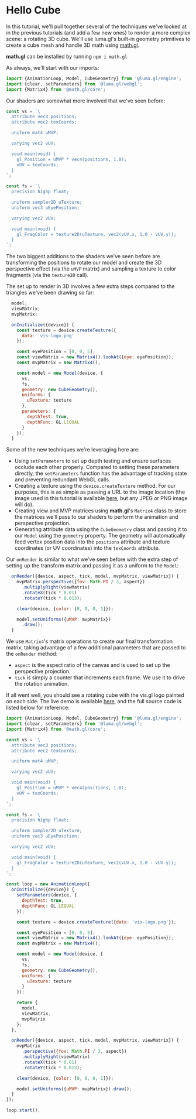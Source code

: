 
# Hello Cube

<DeviceTabs />
<HelloCubeExample />

In this tutorial, we'll pull together several of the techniques we've looked at
in the previous tutorials (and add a few new ones) to render a more complex scene:
a rotating 3D cube. We'll use luma.gl's built-in geometry primitives to create
a cube mesh and handle 3D math using [math.gl](https://math.gl/).

**math.gl** can be installed by running `npm i math.gl`

As always, we'll start with our imports:

```js
import {AnimationLoop, Model, CubeGeometry} from '@luma.gl/engine';
import {clear, setParameters} from '@luma.gl/webgl';
import {Matrix4} from '@math.gl/core';
```

Our shaders are somewhat more involved that we've seen before:

```js
const vs = `\
  attribute vec3 positions;
  attribute vec2 texCoords;

  uniform mat4 uMVP;

  varying vec2 vUV;

  void main(void) {
    gl_Position = uMVP * vec4(positions, 1.0);
    vUV = texCoords;
  }
`;

const fs = `\
  precision highp float;

  uniform sampler2D uTexture;
  uniform vec3 uEyePosition;

  varying vec2 vUV;

  void main(void) {
    gl_FragColor = texture2D(uTexture, vec2(vUV.x, 1.0 - vUV.y));
  }
`;
```

The two biggest additions to the shaders we've seen before are transforming
the positions to rotate our model and create the 3D perspective effect
(via the `uMVP` matrix) and sampling a texture to color fragments (via the `texture2D` call).

The set up to render in 3D involves a few extra steps compared to the triangles we've been drawing so far:

```js
  model;
  viewMatrix;
  mvpMatrix;

  onInitialize({device}) {
    const texture = device.createTexture({
      data: 'vis-logo.png'
    });

    const eyePosition = [0, 0, 5];
    const viewMatrix = new Matrix4().lookAt({eye: eyePosition});
    const mvpMatrix = new Matrix4();

    const model = new Model(device, {
      vs,
      fs,
      geometry: new CubeGeometry(),
      uniforms: {
        uTexture: texture
      },
      parameters: {
        depthTest: true,
        depthFunc: GL.LEQUAL
      }
    });
  }
```

Some of the new techniques we're leveraging here are:

- Using `setParameters` to set up depth testing and ensure surfaces occlude each other properly. Compared to setting these parameters directly, the `setParameters` function has the advantage of tracking state and preventing redundant WebGL calls.
- Creating a texture using the `device.createTexture` method. For our purposes, this is as simple as passing a URL to the image location (the image used in this tutorial is available [here](https://github.com/visgl/luma.device/tree/master/examples/api/cubemap/vis-logo.png), but any JPEG or PNG image will do).
- Creating view and MVP matrices using **math.gl**'s `Matrix4` class to store the matrices we'll pass to our shaders to perform the animation and perspective projection.
- Generating attribute data using the `CubeGeometry` class and passing it to our `Model` using the `geometry` property. The geometry will automatically feed vertex position data into the `positions` attribute and texture coordinates (or UV coordinates) into the `texCoords` attribute.

Our `onRender` is similar to what we've seen before with the extra step of setting up the transform matrix and passing it as a uniform to the `Model`:

```js
  onRender({device, aspect, tick, model, mvpMatrix, viewMatrix}) {
    mvpMatrix.perspective({fov: Math.PI / 3, aspect})
      .multiplyRight(viewMatrix)
      .rotateX(tick * 0.01)
      .rotateY(tick * 0.013);

    clear(device, {color: [0, 0, 0, 1]});

    model.setUniforms({uMVP: mvpMatrix})
      .draw();
  }
```

We use `Matrix4`'s matrix operations to create our final transformation matrix, taking advantage of a few additional parameters that are passed to the `onRender` method:

- `aspect` is the aspect ratio of the canvas and is used to set up the perspective projection.
- `tick` is simply a counter that increments each frame. We use it to drive the rotation animation.

If all went well, you should see a rotating cube with the vis.gl logo painted on each side. The live demo is available [here](/examples/getting-started/hello-cube), and the full source code is listed below for reference:

```js
import {AnimationLoop, Model, CubeGeometry} from '@luma.gl/engine';
import {clear, setParameters} from '@luma.gl/webgl';
import {Matrix4} from '@math.gl/core';

const vs = `\
  attribute vec3 positions;
  attribute vec2 texCoords;

  uniform mat4 uMVP;

  varying vec2 vUV;

  void main(void) {
    gl_Position = uMVP * vec4(positions, 1.0);
    vUV = texCoords;
  }
`;

const fs = `\
  precision highp float;

  uniform sampler2D uTexture;
  uniform vec3 uEyePosition;

  varying vec2 vUV;

  void main(void) {
    gl_FragColor = texture2D(uTexture, vec2(vUV.x, 1.0 - vUV.y));
  }
`;

const loop = new AnimationLoop({
  onInitialize({device}) {
    setParameters(device, {
      depthTest: true,
      depthFunc: GL.LEQUAL
    });

    const texture = device.createTexture({data: 'vis-logo.png'});

    const eyePosition = [0, 0, 5];
    const viewMatrix = new Matrix4().lookAt({eye: eyePosition});
    const mvpMatrix = new Matrix4();

    const model = new Model(device, {
      vs,
      fs,
      geometry: new CubeGeometry(),
      uniforms: {
        uTexture: texture
      }
    });

    return {
      model,
      viewMatrix,
      mvpMatrix
    };
  },

  onRender({device, aspect, tick, model, mvpMatrix, viewMatrix}) {
    mvpMatrix
      .perspective({fov: Math.PI / 3, aspect})
      .multiplyRight(viewMatrix)
      .rotateX(tick * 0.01)
      .rotateY(tick * 0.013);

    clear(device, {color: [0, 0, 0, 1]});

    model.setUniforms({uMVP: mvpMatrix}).draw();
  }
});

loop.start();
```
